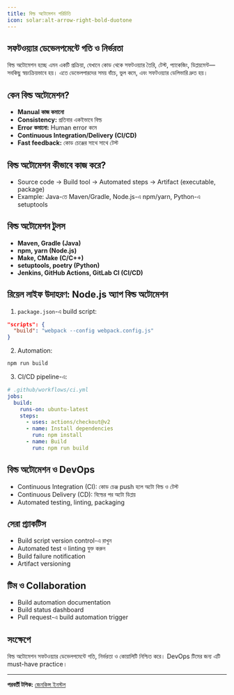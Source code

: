 ```yaml
---
title: বিল্ড অটোমেশন পরিচিতি
icon: solar:alt-arrow-right-bold-duotone
---
```


## সফটওয়্যার ডেভেলপমেন্টে গতি ও নির্ভরতা

বিল্ড অটোমেশন হচ্ছে এমন একটি প্রক্রিয়া, যেখানে কোড থেকে সফটওয়্যার তৈরি, টেস্ট, প্যাকেজিং, ডিপ্লয়মেন্ট—সবকিছু স্বয়ংক্রিয়ভাবে হয়। এতে ডেভেলপারদের সময় বাঁচে, ভুল কমে, এবং সফটওয়্যার ডেলিভারি দ্রুত হয়।

## কেন বিল্ড অটোমেশন?
- **Manual কাজ কমানো**
- **Consistency:** প্রতিবার একইভাবে বিল্ড
- **Error কমানো:** Human error কমে
- **Continuous Integration/Delivery (CI/CD)**
- **Fast feedback:** কোড চেঞ্জের সাথে সাথে টেস্ট

## বিল্ড অটোমেশন কীভাবে কাজ করে?
- Source code → Build tool → Automated steps → Artifact (executable, package)
- Example: Java-তে Maven/Gradle, Node.js-এ npm/yarn, Python-এ setuptools

## বিল্ড অটোমেশন টুলস
- **Maven, Gradle (Java)**
- **npm, yarn (Node.js)**
- **Make, CMake (C/C++)**
- **setuptools, poetry (Python)**
- **Jenkins, GitHub Actions, GitLab CI (CI/CD)**

## রিয়েল লাইফ উদাহরণ: Node.js অ্যাপ বিল্ড অটোমেশন

1. `package.json`-এ build script:
```json
"scripts": {
  "build": "webpack --config webpack.config.js"
}
```
2. Automation:
```bash
npm run build
```
3. CI/CD pipeline-এ:
```yaml
# .github/workflows/ci.yml
jobs:
  build:
    runs-on: ubuntu-latest
    steps:
      - uses: actions/checkout@v2
      - name: Install dependencies
        run: npm install
      - name: Build
        run: npm run build
```

## বিল্ড অটোমেশন ও DevOps
- Continuous Integration (CI): কোড চেঞ্জ push হলে অটো বিল্ড ও টেস্ট
- Continuous Delivery (CD): বিল্ডের পর অটো ডিপ্লয়
- Automated testing, linting, packaging

## সেরা প্র্যাকটিস
- Build script version control-এ রাখুন
- Automated test ও linting যুক্ত করুন
- Build failure notification
- Artifact versioning

## টিম ও Collaboration
- Build automation documentation
- Build status dashboard
- Pull request-এ build automation trigger

## সংক্ষেপে
বিল্ড অটোমেশন সফটওয়্যার ডেভেলপমেন্টে গতি, নির্ভরতা ও কোয়ালিটি নিশ্চিত করে। DevOps টিমের জন্য এটি must-have practice।

---

**পরবর্তী টপিক:** [জেনকিন্স ইনস্টল](/dev-ops/jenkins-install)
